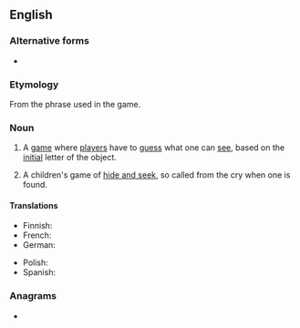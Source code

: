{{also|I-spy}}
==English==
{{wikipedia}}

===Alternative forms===
* {{alter|en|I-spy}}

===Etymology===
From the phrase {{m|en|I spy with my little eye}} used in the game.

===Noun===
{{en-noun|-}}

# {{lb|en|games}} A [[game]] where [[player]]s have to [[guess]] what one can [[see]], based on the [[initial]] letter of the object.
#: {{ux|en|- Let's play '''I spy'''! [[I spy with my little eye]] something beginning with W.<br>- Is it a watering-can?}}
#: {{hyper|en|guessing game}}
# {{lb|en|games|archaic}} A children's game of [[hide and seek]], so called from the cry when one is found. <!--Chambers 1908-->

====Translations====
{{trans-top|guessing game}}
* Finnish: {{t|fi|I spy -[[leikki]]}} {{q|no Finnish equivalent}}
* French: {{t-needed|fr}}
* German: {{t|de|ich sehe was, was du nicht siehst}} {{q|phrase; followed by "und das ist ..." and a characteristic of the object, not the initial letter}}
{{trans-mid}}
* Polish: {{t-needed|pl}}
* Spanish: {{t|es|veo veo|m}}
{{trans-bottom}}

===Anagrams===
* {{anagrams|en|a=ipsy|Yips|Ypsi|yips}}